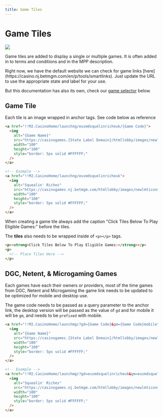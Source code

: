 ```yaml
---
title: Game Tiles
---
```


# Game Tiles

![](/img/builds/game-tiles/game-tile.png)

Game tiles are added to display a single or multiple games. It is often added in to terms and conditions and in the MPP description.

<Admonition type="tip" title="Game Tool">
  Right now, we have the default website we can check for game links [here](https://casino.nj.betmgm.com/en/p/tools/smartlinks). Just update the URL to use the appropriate state and label for your use.

  
  But this documentation has also its own, check our [game selector](#games-selector) below.
</Admonition>

## Game Tile

Each tile is an image wrapped in anchor tags. See code below as reference

```html
<a href="!!M2.CasinoHome/launchng/eusmdsquelinricheuk/{Game Code}">
  <img 
    alt="{Game Name}" 
    src="https://casinogames.{State Label Domain}/htmllobby/images/newlmticons/square/{Game Code}" 
    width="100" 
    height="100" 
    style="border: 5px solid #FFFFFF;" 
  />
</a>

<!-- Example -->
<a href="!!M2.CasinoHome/launchng/eusmdsquelinricheuk"> 
  <img 
    alt="Squealin' Riches" 
    src="https://casinogames.nj.betmgm.com/htmllobby/images/newlmticons/square/eusmdsquelinricheuk.jpg" 
    width="100" 
    height="100" 
    style="border: 5px solid #FFFFFF;" 
  />
</a>
```

<Admonition type="note" title="Adding Game Tile">
  When creating a game tile always add the caption "Click Tiles Below To Play Eligible Games:" before the tiles.

  The **tiles** also needs to be wrapped inside of `<p></p>` tags.

  ```html
  <p><strong>Click Tiles Below To Play Eligible Games:</strong></p>
  <p>
    <!-- Place Tiles Here -->
  </p>
  ```
</Admonition>

## DGC, Netent, & Microgaming Games

Each games have each their owners or providers, most of the time games from DGC, Netent and Microgaming the game link needs to be updated to be optimized for mobile and desktop use.

The game code needs to be passed as a query parameter to the anchor link, the desktop version will be passed as the value of `gd` and for mobile it will be `gm`, and needs to be `prefixed` with mobile.

```html
<a href="!!M2.CasinoHome/launchmgc?gd={Game Code}&gm={Game Code}mobile">
  <img
    alt="{Game Name}"
    src="https://casinogames.{State Label Domain}/htmllobby/images/newlmticons/square/{Game Code}"
    width="100"
    height="100"
    style="border: 5px solid #FFFFFF;" 
  />
</a>

<!-- Example -->
<a href="!!M2.CasinoHome/launchmgc?gd=eusmdsquelinricheuk&gm=eusmdsquelinricheukmobile">
  <img
    alt="Squealin' Riches"
    src="https://casinogames.nj.betmgm.com/htmllobby/images/newlmticons/square/eusmdsquelinricheuk.jpg"
    width="100"
    height="100"
    style="border: 5px solid #FFFFFF;"
  />
</a>
```
